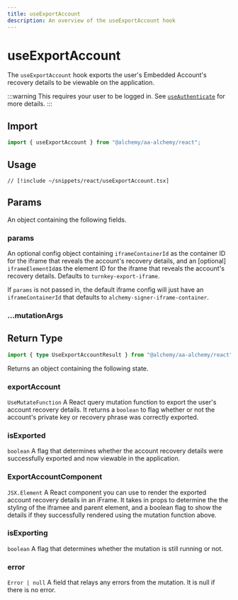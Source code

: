 ```yaml
---
title: useExportAccount
description: An overview of the useExportAccount hook
---
```


# useExportAccount

The `useExportAccount` hook exports the user's Embedded Account's recovery details to be viewable on the application.

:::warning
This requires your user to be logged in. See [`useAuthenticate`](/react/useAuthenticate) for more details.
:::

## Import

```ts
import { useExportAccount } from "@alchemy/aa-alchemy/react";
```

## Usage

```tsx [useExportAccount.tsx]
// [!include ~/snippets/react/useExportAccount.tsx]
```

## Params

An object containing the following fields.

### params

An optional config object containing `iframeContainerId` as the container ID for the iframe that reveals the account's recovery details, and an [optional] `iframeElementId`as the element ID for the iframe that reveals the account's recovery details. Defaults to `turnkey-export-iframe`.

If `params` is not passed in, the default iframe config will just have an `iframeContainerId` that defaults to `alchemy-signer-iframe-container`.

### ...mutationArgs


<BaseHookMutationArgs />

## Return Type

```ts
import { type UseExportAccountResult } from "@alchemy/aa-alchemy/react";
```

Returns an object containing the following state.

### exportAccount

`UseMutateFunction`
A React query mutation function to export the user's account recovery details. It returns a `boolean` to flag whether or not the account's private key or recovery phrase was correctly exported.

### isExported

`boolean`
A flag that determines whether the account recovery details were successfully exported and now viewable in the application.

### ExportAccountComponent

`JSX.Element`
A React component you can use to render the exported account recovery details in an iFrame. It takes in props to determine the the styling of the iframee and parent element, and a boolean flag to show the details if they successfully rendered using the mutation function above.

### isExporting

`boolean`
A flag that determines whether the mutation is still running or not.

### error

`Error | null`
A field that relays any errors from the mutation. It is null if there is no error.

